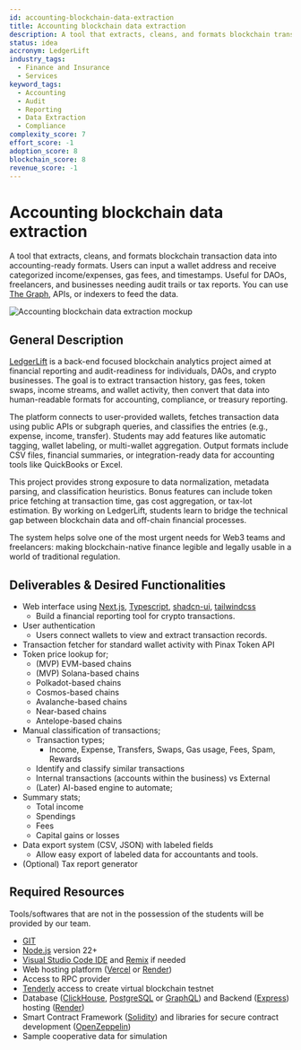 ```yaml
---
id: accounting-blockchain-data-extraction
title: Accounting blockchain data extraction
description: A tool that extracts, cleans, and formats blockchain transaction data into accounting-ready formats. Users can input a wallet address and receive categorized income/expenses, gas fees, and timestamps. Useful for DAOs, freelancers, and businesses needing audit trails or tax reports. You can use [The Graph](https://thegraph.com/), APIs, or indexers to feed the data.
status: idea
accronym: LedgerLift
industry_tags:
  - Finance and Insurance
  - Services
keyword_tags:
  - Accounting
  - Audit
  - Reporting
  - Data Extraction
  - Compliance
complexity_score: 7
effort_score: -1
adoption_score: 8
blockchain_score: 8
revenue_score: -1
---
```



# Accounting blockchain data extraction

A tool that extracts, cleans, and formats blockchain transaction data into accounting-ready formats. Users can input a wallet address and receive categorized income/expenses, gas fees, and timestamps. Useful for DAOs, freelancers, and businesses needing audit trails or tax reports. You can use [The Graph](https://thegraph.com/), APIs, or indexers to feed the data.

![Accounting blockchain data extraction mockup](/images/project/accounting-blockchain-data-extraction.jpg)

## General Description

[LedgerLift](https://ledgerlift.monark.io) is a back-end focused blockchain analytics project aimed at financial reporting and audit-readiness for individuals, DAOs, and crypto businesses. The goal is to extract transaction history, gas fees, token swaps, income streams, and wallet activity, then convert that data into human-readable formats for accounting, compliance, or treasury reporting.

The platform connects to user-provided wallets, fetches transaction data using public APIs or subgraph queries, and classifies the entries (e.g., expense, income, transfer). Students may add features like automatic tagging, wallet labeling, or multi-wallet aggregation. Output formats include CSV files, financial summaries, or integration-ready data for accounting tools like QuickBooks or Excel.

This project provides strong exposure to data normalization, metadata parsing, and classification heuristics. Bonus features can include token price fetching at transaction time, gas cost aggregation, or tax-lot estimation. By working on LedgerLift, students learn to bridge the technical gap between blockchain data and off-chain financial processes.

The system helps solve one of the most urgent needs for Web3 teams and freelancers: making blockchain-native finance legible and legally usable in a world of traditional regulation.

## Deliverables & Desired Functionalities

- Web interface using [Next.js](https://nextjs.org/), [Typescript](https://www.typescriptlang.org/), [shadcn-ui](https://ui.shadcn.com/), [tailwindcss](https://tailwindcss.com/)
    - Build a financial reporting tool for crypto transactions.
- User authentication
    - Users connect wallets to view and extract transaction records.
- Transaction fetcher for standard wallet activity with Pinax Token API
- Token price lookup for;
    - (MVP) EVM-based chains
    - (MVP) Solana-based chains
    - Polkadot-based chains
    - Cosmos-based chains
    - Avalanche-based chains
    - Near-based chains
    - Antelope-based chains
- Manual classification of transactions;
    - Transaction types;
        - Income, Expense, Transfers, Swaps, Gas usage, Fees, Spam, Rewards
    - Identify and classify similar transactions
    - Internal transactions (accounts within the business) vs External
    - (Later) AI-based engine to automate;
- Summary stats;
    - Total income
    - Spendings
    - Fees
    - Capital gains or losses
- Data export system (CSV, JSON) with labeled fields
    - Allow easy export of labeled data for accountants and tools.
- (Optional) Tax report generator

## Required Resources

Tools/softwares that are not in the possession of the students will be provided by our team.

- [GIT](https://git-scm.com/)
- [Node.js](https://nodejs.org/) version 22+
- [Visual Studio Code IDE](https://code.visualstudio.com/) and [Remix](https://remix-project.org/) if needed
- Web hosting platform ([Vercel](https://vercel.com/) or [Render](https://render.com/))
- Access to RPC provider
- [Tenderly](https://tenderly.co/) access to create virtual blockchain testnet
- Database ([ClickHouse](https://clickhouse.com/), [PostgreSQL](https://www.postgresql.org/) or [GraphQL](https://graphql.org/)) and Backend ([Express](https://expressjs.com/)) hosting ([Render](https://render.com/))
- Smart Contract Framework ([Solidity](https://soliditylang.org/)) and libraries for secure contract development ([OpenZeppelin](https://www.openzeppelin.com/))
- Sample cooperative data for simulation